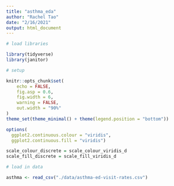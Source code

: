```yaml
---
title: "asthma_eda"
author: "Rachel Tao"
date: "2/16/2021"
output: html_document
---
```


```r
# load libraries

library(tidyverse)
library(janitor)

# setup

knitr::opts_chunk$set(
	echo = FALSE,
	fig.asp = 0.6,
	fig.width = 6,
	warning = FALSE,
	out.width = "90%"
)
theme_set(theme_minimal() + theme(legend.position = "bottom"))

options(
  ggplot2.continuous.colour = "viridis",
  ggplot2.continuous.fill = "viridis")

scale_colour_discrete = scale_colour_viridis_d
scale_fill_discrete = scale_fill_viridis_d
```

```r
# load in data

asthma <- read_csv("./data/asthma-ed-visit-rates.csv")

```
